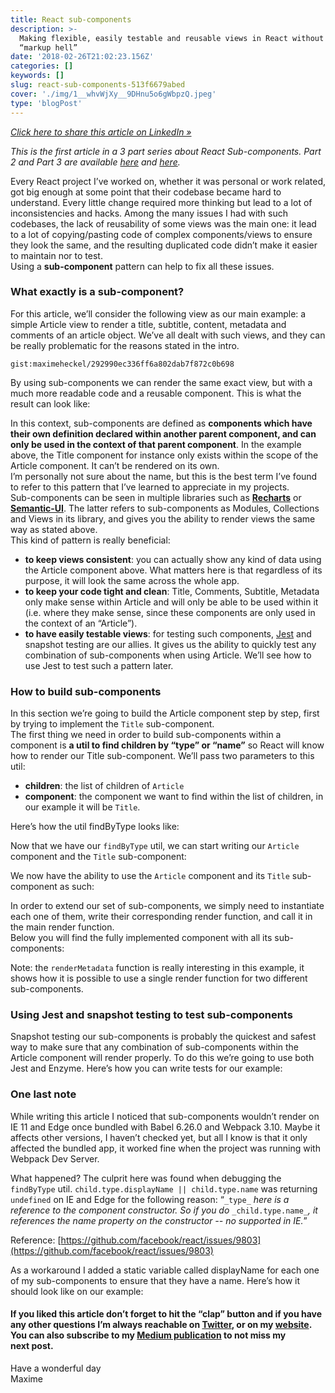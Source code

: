 ```yaml
---
title: React sub-components
description: >-
  Making flexible, easily testable and reusable views in React without ending in
  “markup hell”
date: '2018-02-26T21:02:23.156Z'
categories: []
keywords: []
slug: react-sub-components-513f6679abed
cover: './img/1__whvWjXy__9DHnu5o6gWbpzQ.jpeg'
type: 'blogPost'
---
```


[_Click here to share this article on LinkedIn »_](https://www.linkedin.com/cws/share?url=https%3A%2F%2Fitnext.io%2Freact-sub-components-513f6679abed)

_This is the first article in a 3 part series about React Sub-components. Part 2 and Part 3 are available_ [_here_](https://medium.com/maxime-heckel/react-sub-components-part-2-using-the-new-context-api-6f1c089acfe4) _and_ [_here_](https://medium.com/maxime-heckel/react-sub-components-part-3-whitelisting-sub-components-with-flow-b04f9bcf80c2)_._

Every React project I’ve worked on, whether it was personal or work related, got big enough at some point that their codebase became hard to understand. Every little change required more thinking but lead to a lot of inconsistencies and hacks. Among the many issues I had with such codebases, the lack of reusability of some views was the main one: it lead to a lot of copying/pasting code of complex components/views to ensure they look the same, and the resulting duplicated code didn’t make it easier to maintain nor to test.  
Using a **sub-component** pattern can help to fix all these issues.

### What exactly is a sub-component?

For this article, we’ll consider the following view as our main example: a simple Article view to render a title, subtitle, content, metadata and comments of an article object. We’ve all dealt with such views, and they can be really problematic for the reasons stated in the intro.

`gist:maximeheckel/292990ec336ff6a802dab7f872c0b698`

By using sub-components we can render the same exact view, but with a much more readable code and a reusable component. This is what the result can look like:

In this context, sub-components are defined as **components which have their own definition declared within another parent component, and can only be used in the context of that parent component**. In the example above, the Title component for instance only exists within the scope of the Article component. It can’t be rendered on its own.  
I’m personally not sure about the name, but this is the best term I’ve found to refer to this pattern that I’ve learned to appreciate in my projects.  
Sub-components can be seen in multiple libraries such as [**Recharts**](https://github.com/recharts/recharts) or [**Semantic-UI**](https://react.semantic-ui.com/). The latter refers to sub-components as Modules, Collections and Views in its library, and gives you the ability to render views the same way as stated above.  
This kind of pattern is really beneficial:

- **to keep views consistent**: you can actually show any kind of data using the Article component above. What matters here is that regardless of its purpose, it will look the same across the whole app.
- **to keep your code tight and clean**: Title, Comments, Subtitle, Metadata only make sense within Article and will only be able to be used within it (i.e. where they make sense, since these components are only used in the context of an “Article”).
- **to have easily testable views**: for testing such components, [Jest](https://facebook.github.io/jest/) and snapshot testing are our allies. It gives us the ability to quickly test any combination of sub-components when using Article. We’ll see how to use Jest to test such a pattern later.

### How to build sub-components

In this section we’re going to build the Article component step by step, first by trying to implement the `Title` sub-component.  
The first thing we need in order to build sub-components within a component is **a util to find children by “type” or “name”** so React will know how to render our Title sub-component. We’ll pass two parameters to this util:

- **children**: the list of children of `Article`
- **component**: the component we want to find within the list of children, in our example it will be `Title`.

Here’s how the util findByType looks like:

Now that we have our `findByType` util, we can start writing our `Article` component and the `Title` sub-component:

We now have the ability to use the `Article` component and its `Title` sub-component as such:

In order to extend our set of sub-components, we simply need to instantiate each one of them, write their corresponding render function, and call it in the main render function.  
Below you will find the fully implemented component with all its sub-components:

Note: the `renderMetadata` function is really interesting in this example, it shows how it is possible to use a single render function for two different sub-components.

### Using Jest and snapshot testing to test sub-components

Snapshot testing our sub-components is probably the quickest and safest way to make sure that any combination of sub-components within the Article component will render properly. To do this we’re going to use both Jest and Enzyme. Here’s how you can write tests for our example:

### One last note

While writing this article I noticed that sub-components wouldn’t render on IE 11 and Edge once bundled with Babel 6.26.0 and Webpack 3.10. Maybe it affects other versions, I haven’t checked yet, but all I know is that it only affected the bundled app, it worked fine when the project was running with Webpack Dev Server.

What happened? The culprit here was found when debugging the `findByType` util. `child.type.displayName || child.type.name` was returning `undefined` on IE and Edge for the following reason: “`_type_` _here is a reference to the component constructor. So if you do_ `_child.type.name_`_, it references the name property on the constructor -- no supported in IE._”

Reference: [https://github.com/facebook/react/issues/9803](https://github.com/facebook/react/issues/9803)

As a workaround I added a static variable called displayName for each one of my sub-components to ensure that they have a name. Here’s how it should look like on our example:

#### If you liked this article don’t forget to hit the “clap” button and if you have any other questions I’m always reachable on [Twitter](http://twitter.com/MaximeHeckel), or on my [website](https://maximeheckel.com). You can also subscribe to my [Medium publication](https://medium.com/maxime-heckel) to not miss my next post.

Have a wonderful day  
Maxime
